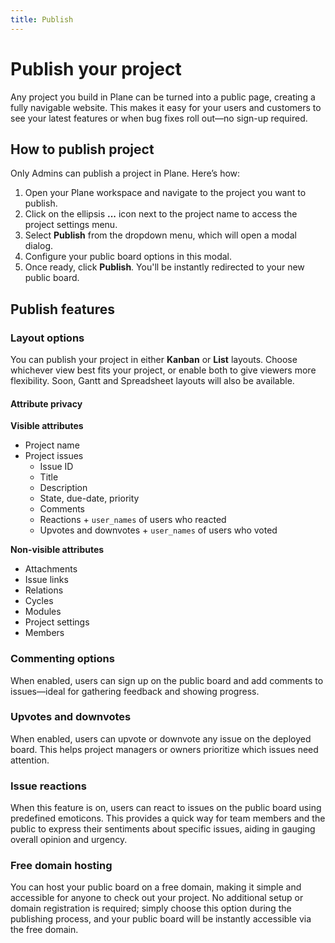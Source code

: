 ```yaml
---
title: Publish
---
```


# Publish your project

Any project you build in Plane can be turned into a public page, creating a fully navigable website. This makes it easy for your users and customers to see your latest features or when bug fixes roll out—no sign-up required.

## How to publish project

Only Admins can publish a project in Plane. Here’s how:

1. Open your Plane workspace and navigate to the project you want to publish.
2. Click on the ellipsis **...** icon next to the project name to access the project settings menu.
3. Select **Publish** from the dropdown menu, which will open a modal dialog.
4. Configure your public board options in this modal.
5. Once ready, click **Publish**. You'll be instantly redirected to your new public board.

## Publish features

### Layout options

You can publish your project in either **Kanban** or **List** layouts. Choose whichever view best fits your project, or enable both to give viewers more flexibility. Soon, Gantt and Spreadsheet layouts will also be available. 

#### Attribute privacy

**Visible attributes**  

* Project name
* Project issues
    * Issue ID
    * Title
    * Description
    * State, due-date, priority
    * Comments
    * Reactions + `user_names` of users who reacted
    * Upvotes and downvotes + `user_names` of users who voted

**Non-visible attributes**  

* Attachments
* Issue links
* Relations
* Cycles
* Modules
* Project settings
* Members

### Commenting options

When enabled, users can sign up on the public board and add comments to issues—ideal for gathering feedback and showing progress.

### Upvotes and downvotes

When enabled, users can upvote or downvote any issue on the deployed board. This helps project managers or owners prioritize which issues need attention.

### Issue reactions

When this feature is on, users can react to issues on the public board using predefined emoticons. This provides a quick way for team members and the public to express their sentiments about specific issues, aiding in gauging overall opinion and urgency.

### Free domain hosting
You can host your public board on a free domain, making it simple and accessible for anyone to check out your project. No additional setup or domain registration is required; simply choose this option during the publishing process, and your public board will be instantly accessible via the free domain.






